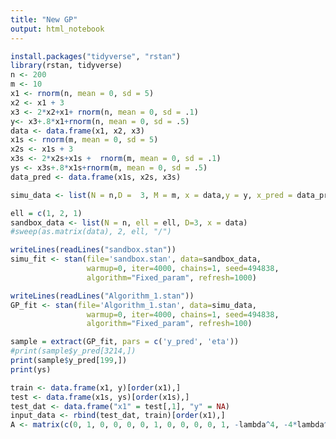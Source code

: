 ```yaml
---
title: "New GP"
output: html_notebook
---
```



```r
install.packages("tidyverse", "rstan")
library(rstan, tidyverse)
n <- 200
m <- 10
x1 <- rnorm(n, mean = 0, sd = 5)
x2 <- x1 + 3
x3 <- 2*x2+x1+ rnorm(n, mean = 0, sd = .1)
y<- x3+.8*x1+rnorm(n, mean = 0, sd = .5)
data <- data.frame(x1, x2, x3)
x1s <- rnorm(m, mean = 0, sd = 5)
x2s <- x1s + 3
x3s <- 2*x2s+x1s +  rnorm(m, mean = 0, sd = .1)
ys <- x3s+.8*x1s+rnorm(m, mean = 0, sd = .5)
data_pred <- data.frame(x1s, x2s, x3s)
```


```r
simu_data <- list(N = n,D =  3, M = m, x = data,y = y, x_pred = data_pred, ell= c(2, .5, 1),  sf=1,  sn=1e-5)
```


```r
ell = c(1, 2, 1)
sandbox_data <- list(N = n, ell = ell, D=3, x = data)
#sweep(as.matrix(data), 2, ell, "/")
```

```r
writeLines(readLines("sandbox.stan"))
simu_fit <- stan(file='sandbox.stan', data=sandbox_data,
                 warmup=0, iter=4000, chains=1, seed=494838,
                 algorithm="Fixed_param", refresh=1000)
```

```r
writeLines(readLines("Algorithm_1.stan"))
GP_fit <- stan(file='Algorithm_1.stan', data=simu_data,
                 warmup=0, iter=4000, chains=1, seed=494838,
                 algorithm="Fixed_param", refresh=100)
```

```r
sample = extract(GP_fit, pars = c('y_pred', 'eta'))
#print(sample$y_pred[3214,])
print(sample$y_pred[199,])
print(ys)
```

```r
train <- data.frame(x1, y)[order(x1),]
test <- data.frame(x1s, ys)[order(x1s),]
test_dat <- data.frame("x1" = test[,1], "y" = NA)
input_data <- rbind(test_dat, train)[order(x1),]
A <- matrix(c(0, 1, 0, 0, 0, 0, 1, 0, 0, 0, 0, 1, -lambda^4, -4*lambda^3, -6*lambda^2, -4*lambda), nrow = 4, byrow = TRUE)#Approximate solution for quad-exp given for Matern(7/2) kernel
```



